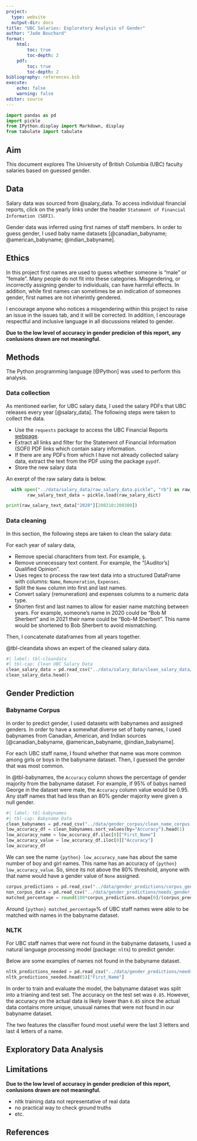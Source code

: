```yaml
---
project:
  type: website
  output-dir: docs
title: "UBC Salaries: Exploratory Analysis of Gender"
author: "Jade Bouchard"
format: 
    html: 
        toc: true
        toc-depth: 2
    pdf: 
        toc: true
        toc-depth: 2
bibliography: references.bib
execute: 
    echo: false
    warning: false
editor: source
---
```


```python
import pandas as pd
import pickle
from IPython.display import Markdown, display
from tabulate import tabulate
```


## Aim

This document explores The University of British Columbia (UBC) faculty salaries based on guessed gender.

## Data

Salary data was sourced from @salary_data. To access individual financial reports, click on the yearly links under the header `Statement of Financial Information (SOFI)`.

Gender data was inferred using first names of staff members. In order to guess gender, I used baby name datasets [@canadian_babyname; @american_babyname; @indian_babyname].

## Ethics

In this project first names are used to guess whether someone is "male" or "female". Many people do not fit into these categories. Misgendering, or incorrectly assigning gender to individuals, can have harmful effects. In addition, while first names can sometimes be an indication of someones gender, first names are not inherintly gendered. 

I encourage anyone who notices a misgendering within this project to raise an issue in the issues tab, and it will be corrected. In addition, I encourage respectful and inclusive language in all discussions related to gender. 

**Due to the low level of accuracy in gender predicion of this report, any conlusions drawn are not meaningful.**


## Methods

The Python programming language [@Python] was used to perform this analysis.

### Data collection

As mentioned earlier, for UBC salary data, I used the salary PDFs that UBC releases every year [@salary_data]. The following steps were taken to collect the data.

- Use the `requests` package to access the UBC Financial Reports [webpage](https://finance.ubc.ca/reporting-planning-analysis/reports-and-disclosures).
- Extract all links and filter for the Statement of Financial Information (SOFI) PDF links which contain salary information.
- If there are any PDFs from which I have not already collected salary data, extract the text from the PDF using the package `pypdf`.
- Store the new salary data

An exerpt of the raw salary data is below.

```python
  with open("../data/salary_data/raw_salary_data.pickle", "rb") as raw_salary_dict:
        raw_salary_text_data = pickle.load(raw_salary_dict)

print(raw_salary_text_data["2020"][200210:200300])
```


### Data cleaning

In this section, the following steps are taken to clean the salary data:

For each year of salary data,

- Remove special charachters from text. For example, ş.
- Remove unnecessary text content. For example, the "[Auditor's] Qualified Opinion".
- Uses regex to process the raw text data into a structured DataFrame with columns: `Name`, `Remuneration`, `Expenses`.
- Split the `Name` column into first and last names. 
- Convert salary (remuneration) and expenses columns to a numeric data type.
- Shorten first and last names to allow for easier name matching between years. For example, someone's name in 2020 could be "Bob M Sherbert" and in 2021 their name could be "Bob-M Sherbert". This name would be shortened to Bob Sherbert to avoid mismatching.

Then, I concatenate dataframes from all years together.

@tbl-cleandata shows an expert of the cleaned salary data.
```python
#| label: tbl-cleandata
#| tbl-cap: Clean UBC Salary Data
clean_salary_data = pd.read_csv("../data/salary_data/clean_salary_data/all_clean_salary_data.csv")
clean_salary_data.head()
```

## Gender Prediction 

### Babyname Corpus
In order to predict gender, I used datasets with babynames and assigned genders. In order to have a somewhat diverse set of baby names, I used babynames from Canadian, American, and Indian sources [@canadian_babyname, @american_babyname, @indian_babyname].

For each UBC staff name, I found whether that name was more common among girls or boys in the babyname dataset. Then, I guessed the gender that was most common.

In @tbl-babynames, the `Accuracy` column shows the percentage of gender majority from the babyname dataset. For example, if 95% of babys named George in the dataset were male, the `Accuracy` column value would be 0.95. Any staff names that had less than an 80% gender majority were given a null gender.

```python
#| label: tbl-babynames
#| tbl-cap: Babyname Data
clean_babynames = pd.read_csv("../data/gender_corpus/clean_name_corpus.csv")
low_accuracy_df = clean_babynames.sort_values(by="Accuracy").head(1)
low_accuracy_name = low_accuracy_df.iloc[0]["First_Name"]
low_accuracy_value = low_accuracy_df.iloc[0]["Accuracy"]
low_accuracy_df
```

We can see the name `{python} low_accuracy_name` has about the same number of boy and girl names. This name has an accuracy of `{python} low_accuracy_value`. So, since its not above the 80% threshold, anyone with that name would have a gender value of `None` assigned.

```python
corpus_predictions = pd.read_csv("../data/gender_predictions/corpus_gender_predictions.csv")
non_corpus_data = pd.read_csv("../data/gender_predictions/needs_gender_predictions.csv")
matched_percentage = round(100*corpus_predictions.shape[0]/(corpus_predictions.shape[0] + non_corpus_data.shape[0]),2)
```

Around `{python} matched_percentage`% of UBC staff names were able to be matched with names in the babyname dataset.

### NLTK

For UBC staff names that were not found in the babyname datasets, I used a natural language processing model (package: `nltk`) to predict gender. 

Below are some examples of names not found in the babyname dataset.

```python
nltk_predictions_needed = pd.read_csv("../data/gender_predictions/needs_gender_predictions.csv")
nltk_predictions_needed.head(5)["First_Name"]
```

In order to train and evaluate the model, the babyname dataset was split into a trianing and test set. The accuracy on the test set was `0.85`. However, the accuracy on the actual data is likely lower than `0.85` since the actual data contains more unique, unusual names that were not found in our babyname dataset. 

The two features the classifier found most useful were the last 3 letters and last 4 letters of a name.

## Exploratory Data Analysis


## Limitations

**Due to the low level of accuracy in gender predicion of this report, conlusions drawn are not meaningful.**

- nltk training data not representative of real data
- no practical way to check ground truths
- etc.

## References